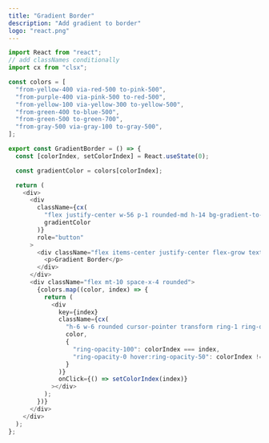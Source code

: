```yaml
---
title: "Gradient Border"
description: "Add gradient to border"
logo: "react.png"
---
```


```js
import React from "react";
// add classNames conditionally
import cx from "clsx";

const colors = [
  "from-yellow-400 via-red-500 to-pink-500",
  "from-purple-400 via-pink-500 to-red-500",
  "from-yellow-100 via-yellow-300 to-yellow-500",
  "from-green-400 to-blue-500",
  "from-green-500 to-green-700",
  "from-gray-500 via-gray-100 to-gray-500",
];

export const GradientBorder = () => {
  const [colorIndex, setColorIndex] = React.useState(0);

  const gradientColor = colors[colorIndex];

  return (
    <div>
      <div
        className={cx(
          "flex justify-center w-56 p-1 rounded-md h-14 bg-gradient-to-r ",
          gradientColor
        )}
        role="button"
      >
        <div className="flex items-center justify-center flex-grow text-white bg-neutral-900 rounded">
          <p>Gradient Border</p>
        </div>
      </div>
      <div className="flex mt-10 space-x-4 rounded">
        {colors.map((color, index) => {
          return (
            <div
              key={index}
              className={cx(
                "h-6 w-6 rounded cursor-pointer transform ring-1 ring-offset-2 ring-white ring-offset-black bg-gradient-to-r ",
                color,
                {
                  "ring-opacity-100": colorIndex === index,
                  "ring-opacity-0 hover:ring-opacity-50": colorIndex !== index,
                }
              )}
              onClick={() => setColorIndex(index)}
            ></div>
          );
        })}
      </div>
    </div>
  );
};
```
